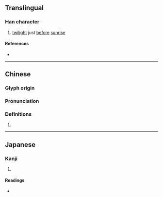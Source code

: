 {{character info/new}}
==Translingual==

===Han character===
{{Han char|rn=72|rad=日|as=12|sn=16|four=60014|canj=AYTG|ids=⿰日童}}

# [[twilight]] just [[before]] [[sunrise]]

====References====
* {{Han ref|kx=0500.160|dkj=14175|dj=0870.110|hdz=21537.080|uh=66C8|ud=26312|bh=E9B3|bd=59827}}

----

==Chinese==
{{zh-forms}}

===Glyph origin===
{{Han etym}}

===Pronunciation===
{{zh-pron
|m=tóng
|c=tung4
|mc=y
|oc=y
|ma=
|cat=n
}}

===Definitions===
{{zh-hanzi}}

# {{rfdef|lang=zh}}

----

==Japanese==

===Kanji===
{{ja-kanji|grade=|rs=日12}}

# {{defn|lang=ja|sort=日12}}

====Readings====
* {{ja-readings|on=[[とう]] (tō), [[つ]] (tsu)|kun=[[ほのぐらい]] (honogurai)}}